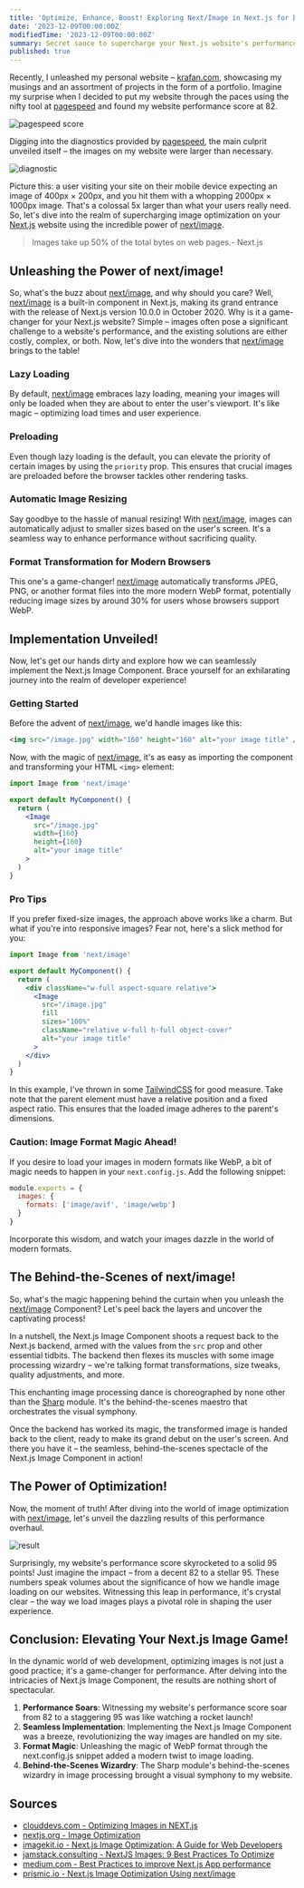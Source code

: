 ```yaml
---
title: 'Optimize, Enhance, Boost! Exploring Next/Image in Next.js for better Web Performance!'
date: '2023-12-09T00:00:00Z'
modifiedTime: '2023-12-09T00:00:00Z'
summary: Secret sauce to supercharge your Next.js website's performance by diving into the best practices for loading images
published: true
---
```


Recently, I unleashed my personal website – [krafan.com](/), showcasing my musings and an assortment of projects in the form of a portfolio. Imagine my surprise when I decided to put my website through the paces using the nifty tool at [pagespeed](https://pagespeed.web.dev/) and found my website performance score at 82.

<div className='relative mx-auto aspect-[5/2] w-full md:w-[80%]'>
  <Image
    src='/img/blogs/exploring-next-image-in-next-js/screenshot-1.png'
    className='!mt-0'
    sizes='100%'
    alt='pagespeed score'
    fill
  />
</div>

Digging into the diagnostics provided by [pagespeed](https://pagespeed.web.dev/), the main culprit unveiled itself – the images on my website were larger than necessary.

<div className='relative mx-auto aspect-[5/2] w-full md:w-[80%]'>
  <Image
    src='/img/blogs/exploring-next-image-in-next-js/screenshot-2.png'
    className='!mt-0'
    sizes='100%'
    alt='diagnostic'
    fill
  />
</div>

Picture this: a user visiting your site on their mobile device expecting an image of 400px × 200px, and you hit them with a whopping 2000px × 1000px image. That's a colossal 5x larger than what your users really need. So, let's dive into the realm of supercharging image optimization on your [Next.js](https://nextjs.org/) website using the incredible power of [next/image](https://nextjs.org/docs/pages/api-reference/components/image).

> Images take up 50% of the total bytes on web pages.- Next.js

## Unleashing the Power of next/image!

So, what's the buzz about [next/image](https://nextjs.org/docs/pages/api-reference/components/image), and why should you care? Well, [next/image](https://nextjs.org/docs/pages/api-reference/components/image) is a built-in component in Next.js, making its grand entrance with the release of Next.js version 10.0.0 in October 2020. Why is it a game-changer for your Next.js website? Simple – images often pose a significant challenge to a website's performance, and the existing solutions are either costly, complex, or both. Now, let's dive into the wonders that [next/image](https://nextjs.org/docs/pages/api-reference/components/image) brings to the table!

### Lazy Loading

By default, [next/image](https://nextjs.org/docs/pages/api-reference/components/image) embraces lazy loading, meaning your images will only be loaded when they are about to enter the user's viewport. It's like magic – optimizing load times and user experience.

### Preloading

Even though lazy loading is the default, you can elevate the priority of certain images by using the `priority` prop. This ensures that crucial images are preloaded before the browser tackles other rendering tasks.

### Automatic Image Resizing

Say goodbye to the hassle of manual resizing! With [next/image](https://nextjs.org/docs/pages/api-reference/components/image), images can automatically adjust to smaller sizes based on the user's screen. It's a seamless way to enhance performance without sacrificing quality.

### Format Transformation for Modern Browsers

This one's a game-changer! [next/image](https://nextjs.org/docs/pages/api-reference/components/image) automatically transforms JPEG, PNG, or another format files into the more modern WebP format, potentially reducing image sizes by around 30% for users whose browsers support WebP.

## Implementation Unveiled!

Now, let's get our hands dirty and explore how we can seamlessly implement the Next.js Image Component. Brace yourself for an exhilarating journey into the realm of developer experience!

### Getting Started

Before the advent of [next/image](https://nextjs.org/docs/pages/api-reference/components/image), we'd handle images like this:

```html
<img src="/image.jpg" width="160" height="160" alt="your image title" />
```

Now, with the magic of [next/image](https://nextjs.org/docs/pages/api-reference/components/image), it's as easy as importing the component and transforming your HTML `<img>` element:

```jsx
import Image from 'next/image'

export default MyComponent() {
  return (
    <Image
      src="/image.jpg"
      width={160}
      height={160}
      alt="your image title"
    >
  )
}
```

### Pro Tips

If you prefer fixed-size images, the approach above works like a charm. But what if you're into responsive images? Fear not, here's a slick method for you:

```jsx
import Image from 'next/image'

export default MyComponent() {
  return (
    <div className="w-full aspect-square relative">
      <Image
        src="/image.jpg"
        fill
        sizes="100%"
        className="relative w-full h-full object-cover"
        alt="your image title"
      >
    </div>
  )
}
```

In this example, I've thrown in some [TailwindCSS](https://tailwindcss.com/) for good measure. Take note that the parent element must have a relative position and a fixed aspect ratio. This ensures that the loaded image adheres to the parent's dimensions.

### Caution: Image Format Magic Ahead!

If you desire to load your images in modern formats like WebP, a bit of magic needs to happen in your `next.config.js`. Add the following snippet:

```js
module.exports = {
  images: {
    formats: ['image/avif', 'image/webp']
  }
}
```

Incorporate this wisdom, and watch your images dazzle in the world of modern formats.

## The Behind-the-Scenes of next/image!

So, what's the magic happening behind the curtain when you unleash the [next/image](https://nextjs.org/docs/pages/api-reference/components/image) Component? Let's peel back the layers and uncover the captivating process!

In a nutshell, the Next.js Image Component shoots a request back to the Next.js backend, armed with the values from the `src` prop and other essential tidbits. The backend then flexes its muscles with some image processing wizardry – we're talking format transformations, size tweaks, quality adjustments, and more.

This enchanting image processing dance is choreographed by none other than the [Sharp](https://github.com/lovell/sharp) module. It's the behind-the-scenes maestro that orchestrates the visual symphony.

Once the backend has worked its magic, the transformed image is handed back to the client, ready to make its grand debut on the user's screen. And there you have it – the seamless, behind-the-scenes spectacle of the Next.js Image Component in action!

## The Power of Optimization!

Now, the moment of truth! After diving into the world of image optimization with [next/image](https://nextjs.org/docs/pages/api-reference/components/image), let's unveil the dazzling results of this performance overhaul.

<div className='relative mx-auto aspect-[5/2] w-full md:w-[80%]'>
  <Image
    src='/img/blogs/exploring-next-image-in-next-js/screenshot-3.png'
    className='!mt-0'
    sizes='100%'
    alt='result'
    fill
  />
</div>

Surprisingly, my website's performance score skyrocketed to a solid 95 points! Just imagine the impact – from a decent 82 to a stellar 95. These numbers speak volumes about the significance of how we handle image loading on our websites. Witnessing this leap in performance, it's crystal clear – the way we load images plays a pivotal role in shaping the user experience.

## Conclusion: Elevating Your Next.js Image Game!

In the dynamic world of web development, optimizing images is not just a good practice; it's a game-changer for performance. After delving into the intricacies of Next.js Image Component, the results are nothing short of spectacular.

1. **Performance Soars**: Witnessing my website's performance score soar from 82 to a staggering 95 was like watching a rocket launch!
2. **Seamless Implementation**: Implementing the Next.js Image Component was a breeze, revolutionizing the way images are handled on my site.
3. **Format Magic**: Unleashing the magic of WebP format through the next.config.js snippet added a modern twist to image loading.
4. **Behind-the-Scenes Wizardry**: The Sharp module's behind-the-scenes wizardry in image processing brought a visual symphony to my website.

## Sources

- [clouddevs.com - Optimizing Images in NEXT.js](https://clouddevs.com/next/optimizing-images/)
- [nextjs.org - Image Optimization](https://nextjs.org/docs/pages/building-your-application/optimizing/images)
- [imagekit.io - Next.js Image Optimization: A Guide for Web Developers](https://imagekit.io/blog/nextjs-image-optimization/)
- [jamstack.consulting - NextJS Images: 9 Best Practices To Optimize](https://jamstack.consulting/posts/nextjs-images)
- [medium.com - Best Practices to improve Next.js App performance](https://medium.com/@entrepreneurali/best-practices-to-improve-next-js-app-performance-64d7def32792)
- [prismic.io - Next.js Image Optimization Using next/image](https://prismic.io/blog/nextjs-image-component-optimization)
